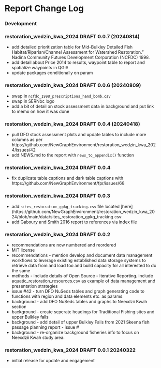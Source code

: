 # Report Change Log {-}

### Development {-}

### restoration_wedzin_kwa_2024 DRAFT 0.0.7 (20240814) {-}

  - add detailed prioritization table for Mid-Bulkley Detailed Fish Habitat/Riparian/Channel Assessment for Watershed Restoration.” Nadina Community Futures Development Corporation (NCFDC) 1998.
  - add detail about Price 2014 to results, waypoint table to report and spatialize waypoints in QGIS.
  - update packages conditionally on param


### restoration_wedzin_kwa_2024 DRAFT 0.0.6 (20240809) {-}
  
  - swap in `ncfdc_1998_prescriptions_hand_bomb.csv` 
  - swap in SERNbc logo
  - add a bit of detail on stock assessment data in background and put link to memo on how it was done

### restoration_wedzin_kwa_2024 DRAFT 0.0.4 (20240418) {-}

  - pull DFO stock assessment plots and update tables to include more columns as per https://github.com/NewGraphEnvironment/restoration_wedzin_kwa_2024/issues/42
  - add NEWS.md to the report with `news_to_appendix()` function

### restoration_wedzin_kwa_2024 DRAFT 0.0.4 {-}

  - fix duplicate table captions and dark table captions with https://github.com/NewGraphEnvironment/fpr/issues/68

### restoration_wedzin_kwa_2024 DRAFT 0.0.3 {-}

  
  - add `sites_restoration_gpkg_tracking.csv` file located [here](https://github.com/NewGraphEnvironment/restoration_wedzin_kwa_2024/blob/main/data/sites_restoration_gpkg_tracking.csv
  - add Gaboury and Smith 2016 report to references via index file


### restoration_wedzin_kwa_2024 DRAFT 0.0.2 {-}
  
  - recommendations are now numbered and reordered
  - MIT license
  - recommendations - mention develop and document data management workflows to leverage existing established data storage systems to retrieve data from and load too and build capacity for all interested to do the same
  - methods - include details of Open Source - Iterative Reporting. include aquatic_restoration_resources.csv as example of data management and presentation strategies 
  - issue #42 - turn DFO NuSeds tables and graph generating code to functions with region and data elements etc. as params
  - background - add DFO NuSeds tables and graphs to Neexdzii Kwah section
  - background - create seperate headings for Traditional Fishing sites and upper Bulkley falls
  - background - add detail of upper Bulkley Falls from 2021 Skeena fish passage planning report - issue #
  - background - re-organize background fisheries info to focus on Neexdzii Kwah study area.


### restoration_wedzin_kwa_2024 DRAFT 0.0.1 20240322 {-}

  * initial release for update and engagement
  
